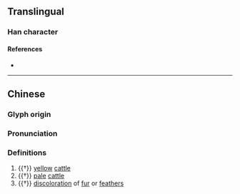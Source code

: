 {{character info/new}}
==Translingual==

===Han character===
{{Han char|rn=93|rad=牛|as=15|sn=19|four=20531|canj=HQIPF|ids=⿰牜麃}}

====References====
* {{Han ref|kx=0705.020|dkj=20203|dj=1117.290|hdz=31821.090|uh=72A5|ud=29349|bh=F26E|bd=62062}}

----
==Chinese==
{{zh-forms}}

===Glyph origin===
{{Han etym}}

===Pronunciation===
{{zh-pron
|m=piǎo,piāo
|mc=y
|oc=y
|ma=
|cat=n
}}

===Definitions===
{{zh-hanzi}}

# {{†}} [[yellow]] [[cattle]]
# {{†}} [[pale]] [[cattle]]
# {{†}} [[discoloration]] of [[fur]] or [[feathers]]